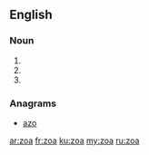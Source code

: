 ==English==

===Noun===
{{head|en|plural}}

# {{plural of|zoon|lang=en}}
# {{plural of|zoön|lang=en}}
# {{singular of|protozoa|lang=en}}

===Anagrams===
* [[azo#English|azo]]

[[ar:zoa]]
[[fr:zoa]]
[[ku:zoa]]
[[my:zoa]]
[[ru:zoa]]